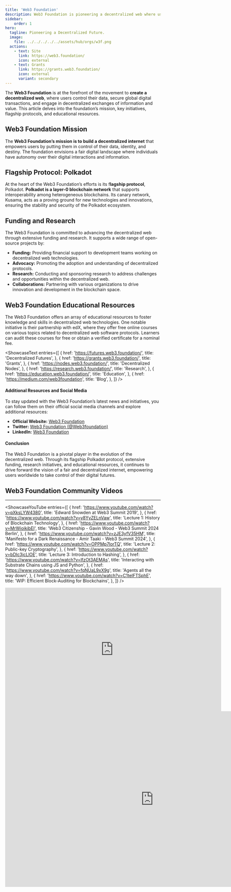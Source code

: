 ```yaml
---
title: 'Web3 Foundation'
description: Web3 Foundation is pioneering a decentralized web where users control their data, enabled by Polkadot and research / funding initiatives.
sidebar:
    order: 1
hero:
  tagline: Pioneering a Decentralized Future.
  image: 
    file: ../../../../../assets/hub/orgs/w3f.png
  actions:
    - text: Site
      link: https://web3.foundation/
      icon: external
    - text: Grants
      link: https://grants.web3.foundation/
      icon: external
      variant: secondary
---
```



The **Web3 Foundation** is at the forefront of the movement to **create a decentralized web**, where users control their data, secure global digital transactions, and engage in decentralized exchanges of information and value. This article delves into the foundation’s mission, key initiatives, flagship protocols, and educational resources.

## Web3 Foundation Mission
The **Web3 Foundation’s mission is to build a decentralized internet** that empowers users by putting them in control of their data, identity, and destiny. The foundation envisions a fair digital landscape where individuals have autonomy over their digital interactions and information.

## Flagship Protocol: Polkadot
At the heart of the Web3 Foundation’s efforts is its f**lagship protocol**, Polkadot. **Polkadot is a layer-0 blockchain network** that supports interoperability among heterogeneous blockchains. Its canary network, Kusama, acts as a proving ground for new technologies and innovations, ensuring the stability and security of the Polkadot ecosystem.

## Funding and Research
The Web3 Foundation is committed to advancing the decentralized web through extensive funding and research. It supports a wide range of open-source projects by:
- **Funding:** Providing financial support to development teams working on decentralized web technologies.
- **Advocacy:** Promoting the adoption and understanding of decentralized protocols.
- **Research:** Conducting and sponsoring research to address challenges and opportunities within the decentralized web.
- **Collaborations:** Partnering with various organizations to drive innovation and development in the blockchain space.

## Web3 Foundation Educational Resources
The Web3 Foundation offers an array of educational resources to foster knowledge and skills in decentralized web technologies. One notable initiative is their partnership with edX, where they offer free online courses on various topics related to decentralized web software protocols. Learners can audit these courses for free or obtain a verified certificate for a nominal fee.

<ShowcaseText
  entries={[
    {
      href: 'https://futures.web3.foundation/',
      title: 'Decentralized Futures',
    },
    {
      href: 'https://grants.web3.foundation/',
      title: 'Grants',
    },
        {
      href: 'https://nodes.web3.foundation/',
      title: 'Decentralized Nodes',
    },
           {
      href: 'https://research.web3.foundation/',
      title: 'Research',
    },
        {
      href: 'https://education.web3.foundation/',
      title: 'Education',
    },
            {
      href: 'https://medium.com/web3foundation',
      title: 'Blog',
    },
  ]}
/>

#### Additional Resources and Social Media
To stay updated with the Web3 Foundation’s latest news and initiatives, you can follow them on their official social media channels and explore additional resources:
- **Official Website:** [Web3 Foundation](https://web3.foundation/)
- **Twitter:** [Web3 Foundation (@Web3foundation)](https://twitter.com/Web3foundation)
- **LinkedIn:** [Web3 Foundation](https://www.linkedin.com/company/web3foundation/)

#### Conclusion
The Web3 Foundation is a pivotal player in the evolution of the decentralized web. Through its flagship Polkadot protocol, extensive funding, research initiatives, and educational resources, it continues to drive forward the vision of a fair and decentralized internet, empowering users worldwide to take control of their digital futures.

## Web3 Foundation Community Videos
----------------
<ShowcaseYouTube
  entries={[
          {
      href: 'https://www.youtube.com/watch?v=pXksLYW4380',
      title: 'Edward Snowden at Web3 Summit 2019',
     },
               {
      href: 'https://www.youtube.com/watch?v=y8YyZELnVaw',
      title: 'Lecture 1: History of Blockchain Technology',
     },
                         {
      href: 'https://www.youtube.com/watch?v=MrWioikibEI',
      title: 'Web3 Citizenship - Gavin Wood - Web3 Summit 2024 Berlin',
     },
                    {
      href: 'https://www.youtube.com/watch?v=zJE3yfV35HM',
      title: 'Manifesto for a Dark Renaissance - Amir Taaki - Web3 Summit 2024',
     },
                    {
      href: 'https://www.youtube.com/watch?v=OPPMp7lorTQ',
      title: 'Lecture 2: Public-key Cryptography',
     },
                    {
      href: 'https://www.youtube.com/watch?v=bDIc3jcLlOE',
      title: 'Lecture 3: Introduction to Hashing',
     },
                         {
      href: 'https://www.youtube.com/watch?v=lfzOt3AEMAs',
      title: 'Interacting with Substrate Chains using JS and Python',
     },
                         {
      href: 'https://www.youtube.com/watch?v=fqNUaL9xX9g',
      title: 'Agents all the way down',
     },
                         {
      href: 'https://www.youtube.com/watch?v=C1teIFTSphE',
      title: 'WIP: Efficient Block-Auditing for Blockchains',
     },
  ]}
/>

<iframe frameborder="0" height="400" marginheight="0" marginwidth="0" scrolling="no" src="https://www.slideshare.net/slideshow/embed_code/key/94lRnDFcqyJnFS?hostedIn=slideshare&page=upload" width="700"><span class="mce_SELRES_start" data-mce-type="bookmark" style="display: inline-block; width: 0px; overflow: hidden; line-height: 0;">﻿</span></iframe>  
<iframe allowfullscreen="allowfullscreen" frameborder="0" height="569" src="https://docs.google.com/presentation/d/e/2PACX-1vRBxc2mlrk7Vs02hkbxi3OkjtGGv9PrEBX--jqb3LH_d2R_LgPmyrqccn9WjH_q__niEnICVBaFUJ9e/embed?start=false&loop=false&delayms=60000" width="960"></iframe>